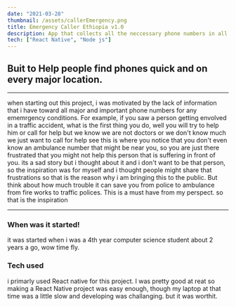 ```yaml
---
date: "2021-03-28"
thumbnail: /assets/callerEmergency.png
title: Emergency Caller Ethiopia v1.0
description: App that collects all the neccessary phone numbers in all major cities in Ethiopia.
tech: ["React Native", "Node js"]
---
```


## **Buit to Help people find phones quick and on every major location.**

---

when starting out this project, i was motivated by the lack of information that i have
toward all major and important phone numbers for any ememrgency conditions. For example, if you saw a person getting envolved in a traffic
accident, what is the first thing you do, well you will try to help him or call for help but we know we are not doctors or we don't know much we just want to call for help
see this is where you notice that you don't even know an ambulance number that might be near you, so you are just there frustrated that you might not help this person that is suffering in front of you.
its a sad story but i thought about it and i don't want to be that person, so the inspiration was for myself and i thought people might share that frustrations so that is the reason why i am bringing this to the public. But think about how much trouble it can save you from police to ambulance from fire works to traffic polices. This is a must have from my perspect.
so that is the inspiration

---

### When was it started!

it was started when i was a 4th year computer science student about 2 years a go, wow time fly.

### Tech used

i primarly used React native for this project. I was pretty good at reat so making a React Native project was easy enough, though my laptop at that time was a little slow and developing was challanging. but it was worthit.
